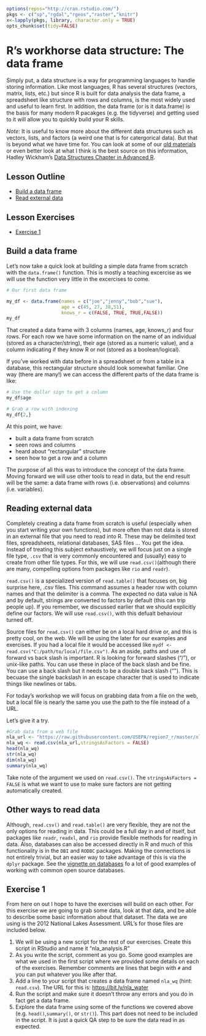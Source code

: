 ```r
options(repos="http://cran.rstudio.com/")
pkgs <- c("sp","rgdal","rgeos","raster","knitr")
x<-lapply(pkgs, library, character.only = TRUE)
opts_chunk$set(tidy=FALSE)
```

# R's workhorse data structure: The data frame

Simply put, a data structure is a way for programming languages to handle storing information.  Like most languages, R has several structures (vectors, matrix, lists, etc.) but since R is built for data analysis the data frame, a spreadsheet like structure with rows and columns, is the most widely used and useful to learn first.  In addition, the data frame (or is it data.frame) is the basis for many modern R pacakges (e.g. the tidyverse) and getting used to it will allow you to quickly build your R skills.

*Note:* It is useful to know more about the different data structures such as vectors, lists, and factors (a weird one that is for catergorical data).  But that is beyond what we have time for.  You can look at some of our [old materials](data_in_r.md) or even better look at what I think is the best source on this information, Hadley Wickham's [Data Structures Chapter in Advanced R](http://adv-r.had.co.nz/Data-structures.html).

## Lesson Outline
- [Build a data frame](#build-a-data-frame)
- [Read external data](#reading-external-data])

## Lesson Exercises
- [Exercise 1](#exercise-1)

## Build a data frame
Let's now take a quick look at building a simple data frame from scratch with the `data.frame()` function.  This is mostly a teaching excercise as we will use the function very little in the excercises to come.  

```r
# Our first data frame

my_df <- data.frame(names = c("joe","jenny","bob","sue"), 
                    age = c(45, 27, 38,51), 
                    knows_r = c(FALSE, TRUE, TRUE,FALSE))
my_df
```

That created a data frame with 3 columns (names, age, knows_r) and four rows.  For each row we have some information on the name of an individual (stored as a character/string), their age (stored as a numeric value), and a column indicating if they know R or not (stored as a boolean/logical).

If you've worked with data before in a spreadsheet or from a table in a database, this rectangular structure should look somewhat familiar.   One way (there are many!) we can access the different parts of the data frame is like:

```r
# Use the dollar sign to get a column
my_df$age

# Grab a row with indexing
my_df{2,}
```

At this point, we have:

- built a data frame from scratch
- seen rows and columns
- heard about "rectangular" structure
- seen how to get a row and a column

The purpose of all this was to introduce the concept of the data frame.  Moving forward we will use other tools to read in data, but the end result will be the same: a data frame with rows (i.e. observations) and columns (i.e. variables).

## Reading external data

Completely creating a data frame from scratch is useful (especially when you start writing your own functions), but more often than not data is stored in an external file that you need to read into R.  These may be delimited text files, spreadsheets, relational databases, SAS files ...  You get the idea.  Instead of treating this subject exhaustively, we will focus just on a single file type, `.csv` that is very commonly encountered and (usually) easy to create from other file types.  For this, we will use `read.csv()`(although there are many, compelling options from packages like `rio` and `readr`). 

`read.csv()` is a specialized version of `read.table()` that focuses on, big surprise here, .csv files. This command assumes a header row with column names and that the delimiter is a comma. The expected no data value is NA and by default, strings are converted to factors by default (this can trip people up). If you remember, we discussed earlier that we should explicitly define our factors.  We will use `read.csv()`, with this defualt behaviour turned off.

Source files for `read.csv()` can either be on a local hard drive or, and this is pretty cool, on the web. We will be using the later for our examples and exercises. If you had a local file it would be accessed like `mydf <- read.csv("C:/path/to/local/file.csv")`. As an aside, paths and use of forward vs back slash is important. R is looking for forward slashes ("/"), or unix-like paths. You can use these in place of the back slash and be fine. You can use a back slash but it needs to be a double back slash ("\"). This is becuase the single backslash in an escape character that is used to indicate things like newlines or tabs. 

For today's workshop we will focus on grabbing data from a file on the web, but a local file is nearly the same you use the path to the file instead of a URL. 

Let's give it a try.

```r
#Grab data from a web file
nla_url <- "https://raw.githubusercontent.com/USEPA/region7_r/master/nla_dat.csv"
nla_wq <- read.csv(nla_url,stringsAsFactors = FALSE)
head(nla_wq)
str(nla_wq)
dim(nla_wq)
summary(nla_wq)
```

Take note of the argument we used on `read.csv()`.  The `stringsAsFactors = FALSE` is what we want to use to make sure factors are not getting automatically created.

## Other ways to read data 

Although, `read.csv()` and `read.table()` are very flexible, they are not the only options for reading in data.  This could be a full day in and of itself, but packages like `readr`, `readxl`, and `rio` provide flexible methods for reading in data.  Also, databases can also be accessed directly in R and much of this functionality is in the `DBI` and `RODBC` packages.  Making the connections is not entirely trivial, but an easier way to take advantage of this is via the `dplyr` package.  See the [vignette on databases](https://cran.r-project.org/web/packages/dplyr/vignettes/databases.html) fo a lot of good examples of working with common open source databases.

## Exercise 1
From here on out I hope to have the exercises will build on each other. For this exercise we are going to grab some data, look at that data, and be able to describe some basic information about that dataset.  The data we are using is the 2012 National Lakes Assessment.  URL's for those files are included below.

1. We will be using a new script for the rest of our exercises.  Create this script in RStudio and name it "nla_analysis.R"
2. As you write the script, comment as you go. Some good examples are what we used in the first script where we provided some details on each of the exercises. Remember comments are lines that begin with `#` and you can put whatever you like after that.
3. Add a line to your script that creates a data frame named `nla_wq` (hint: `read.csv`).  The URL for this is: <https://bit.ly/nla_water>
5. Run the script and make sure it doesn't throw any errors and you do in fact get a data frame.
6. Explore the data frame using some of the functions we covered above (e.g. `head()`,`summary()`, or `str()`).  This part does not need to be included in the script. It is just a quick QA step to be sure the data read in as expected.